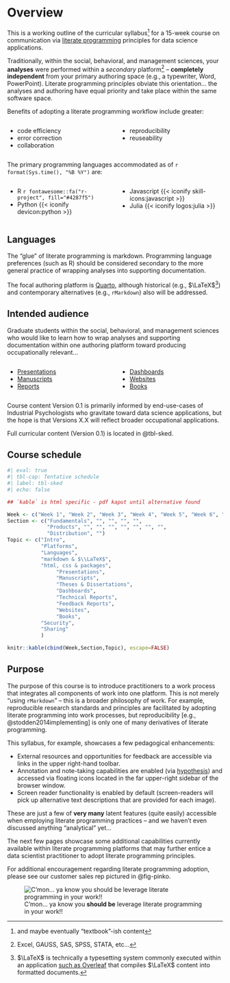 # Overview {.unnumbered}

This is a working outline of the curricular syllabus^[and maybe eventually "textbook"-ish content] for a 15-week course on communication via [literate programming](https://www-cs-faculty.stanford.edu/~knuth/lp.html) principles for data science applications.  

Traditionally, within the social, behavioral, and management sciences, your **analyses** were performed within a *secondary* platform^[Excel, GAUSS, SAS, SPSS, STATA, etc...] -- **completely independent** from your primary authoring space (e.g., a typewriter, Word, PowerPoint). Literate programming principles obviate this orientation... the analyses and authoring have equal priority and take place within the same software space. 

Benefits of adopting a literate programming workflow include greater:  

:::: {.columns}

::: {.column width="50%"}
+ code efficiency 
+ error correction
+ collaboration
:::

::: {.column width="50%"}
+ reproducibility 
+ reuseability
:::
::::

The primary programming languages accommodated as of `r format(Sys.time(), "%B %Y")` are:  

:::: {.columns}

::: {.column width="50%"}
+ R `r fontawesome::fa("r-project", fill="#4287f5")`
+ Python {{< iconify devicon:python >}}
:::

::: {.column width="50%"}
+ Javascript {{< iconify skill-icons:javascript >}}
+ Julia {{< iconify logos:julia >}}
:::
::::

:::{.column-margin}
::: {#nte-lang .callout-note}
## Languages
The "glue" of literate programming is markdown. Programming language preferences (such as R) should be considered secondary to the more general practice of wrapping analyses into supporting documentation.
:::
:::

The focal authoring platform is [Quarto](https://quarto.org/), although historical (e.g., $\LaTeX$^[$\LaTeX$ is technically a typesetting system commonly executed within an application [such as Overleaf](https://www.overleaf.com/) that compiles $\LaTeX$ content into formatted documents.]) and contemporary alternatives (e.g., `rMarkdown`) also will be addressed. 

## Intended audience

Graduate students within the social, behavioral, and management sciences who would like to learn how to wrap analyses and supporting documentation within one authoring platform toward producing occupationally relevant... 

:::: {.columns}

::: {.column width="50%"}
+ [Presentations](https://quarto.org/docs/presentations/)
+ [Manuscripts](https://quarto.org/docs/manuscripts/)
+ [Reports](https://quarto.org/docs/visual-editor/technical.html)
:::

::: {.column width="50%"}
+ [Dashboards](https://quarto.org/docs/dashboards/)
+ [Websites](https://quarto.org/docs/websites/)
+ [Books](https://quarto.org/docs/books/)
:::
::::

Course content Version 0.1 is primarily informed by end-use-cases of Industrial Psychologists who gravitate toward data science applications, but the hope is that Versions X.X will reflect broader occupational applications. 

Full curricular content (Version 0.1) is located in @tbl-sked.

## Course schedule

```{r}
#| eval: true
#| tbl-cap: Tentative schedule
#| label: tbl-sked
#| echo: false

## `kable` is html specific - pdf kaput until alternative found

Week <- c("Week 1", "Week 2", "Week 3", "Week 4", "Week 5", "Week 6", "Week 7", "Week 8", "Week 9", "Week 10", "Week 11", "Week 12", "Week 13", "Week 14", "Week 15")
Section <- c("Fundamentals", "", "", "", "", 
             "Products", "", "", "", "", "", "", "",
             "Distribution", "")
Topic <- c("Intro",
           "Platforms",
           "Languages",
           "markdown & $\\LaTeX$",
           "html, css & packages",
                "Presentations",
                "Manuscripts",
                "Theses & Dissertations",
                "Dashboards",
                "Technical Reports",
                "Feedback Reports",
                "Websites",
                "Books",
           "Security",
           "Sharing"
           )

knitr::kable(cbind(Week,Section,Topic), escape=FALSE)

```

## Purpose 

The purpose of this course is to introduce practitioners to a work process that integrates all components of work into one platform. This is not merely "using `rMarkdown`" -- this is a broader philosophy of work. For example, reproducible research standards and principles are facilitated by adopting literate programming into work processes, but reproducibility [e.g., @stodden2014implementing] is only one of many derivatives of literate programming. 

This syllabus, for example, showcases a few pedagogical enhancements: 

+ External resources and opportunities for feedback are accessible via links in the upper right-hand toolbar. 
+ Annotation and note-taking capabilities are enabled (via [hypothesis](https://web.hypothes.is/)) and accessed via floating icons located in the far upper-right sidebar of the browser window. 
+ Screen reader functionality is enabled by default (screen-readers will pick up alternative text descriptions that are provided for each image).

These are just a few of **very many** latent features (quite easily) accessible when employing literate programming practices -- and we haven't even discussed anything "analytical" yet...

The next few pages showcase some additional capabilities currently available within literate programming platforms that may further entice a data scientist practitioner to adopt literate programming principles. 

For additional encouragement regarding literate programming adoption, please see our customer sales rep pictured in @fig-pinko.

:::{.column-margin}
![C'mon... ya know you **should be** leverage literate programming in your work!!](https://i.pinimg.com/originals/9f/37/e6/9f37e626d711c19bc303ddbde86ecc5f.png){#fig-pinko fig-alt="the pink panther, an American cartoon originating in the 1950's"}
:::


